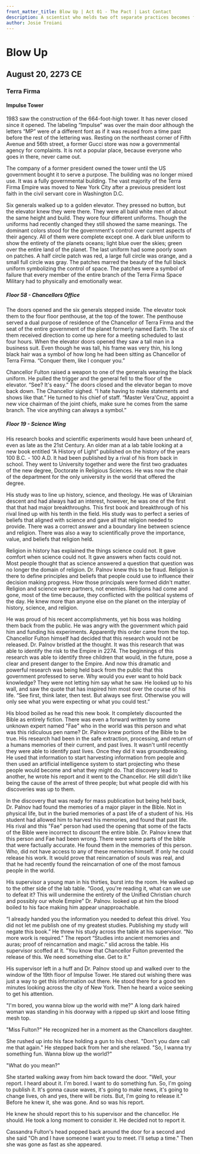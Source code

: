 ```yaml
---
front_matter_title: Blow Up | Act 01 - The Pact | Last Contact
description: A scientist who melds two oft separate practices becomes frustrated. Chancellor Fulton punishes his top generals. Cassandra Fulton, well, is Cassandra.
author: Josie Troiani
---
```

# Blow Up

## August 20, 2273 CE

### Terra Firma

#### Impulse Tower

1983 saw the construction of the 664-foot-high tower. It has never closed since it opened. The labeling “Impulse” was over the main door although the letters “MP” were of a different font as if it was reused from a time past before the rest of the lettering was. Resting on the northeast corner of Fifth Avenue and 56th street, a former Gucci store was now a governmental agency for complaints. It is not a popular place, because everyone who goes in there, never came out.

The company of a former president owned the tower until the US government bought it to serve a purpose. The building was no longer mixed use. It was a fully governmental building. The vast majority of the Terra Firma Empire was moved to New York City after a previous president lost faith in the civil servant core in Washington D.C.

Six generals walked up to a golden elevator. They pressed no button, but the elevator knew they were there. They were all bald white men of about the same height and build. They wore four different uniforms. Though the uniforms had recently changed they still showed the same meanings. The dominant colors stood for the government's control over current aspects of their agency. All of them were complete except one. A dark blue uniform to show the entirety of the planets oceans; light blue over the skies; green over the entire land of the planet. The last uniform had some poorly sown on patches. A half circle patch was red, a large full circle was orange, and a small full circle was gray. The patches marred the beauty of the full black uniform symbolizing the control of space. The patches were a symbol of failure that every member of the entire branch of the Terra Firma Space Military had to physically and emotionally wear.

##### Floor 58 - Chancellors Office

The doors opened and the six generals stepped inside. The elevator took them to the four floor penthouse, at the top of the tower. The penthouse served a dual purpose of residence of the Chancellor of Terra Firma and the seat of the entire government of the planet formerly named Earth. The six of them received direction to come up here for a meeting scheduled to last four hours. When the elevator doors opened they saw a tall man in a business suit. Even though he was tall, his frame was very thin, his long black hair was a symbol of how long he had been sitting as Chancellor of Terra Firma. “Conquer them, like I conquer you.”

Chancellor Fulton raised a weapon to one of the generals wearing the black uniform. He pulled the trigger and the general fell to the floor of the elevator. “See? It's easy.” The doors closed and the elevator began to move back down. The Chancellor sighed. “I hate having to make statements and shows like that.” He turned to his chief of staff. “Master Vera'Cruz, appoint a new vice chairman of the joint chiefs, make sure he comes from the same branch. The vice anything can always a symbol.”

##### Floor 19 - Science Wing

His research books and scientific experiments would have been unheard of, even as late as the 21st Century. An older man at a lab table looking at a new book entitled “A History of Light” published on the history of the years 100 B.C. - 100 A.D. It had been published by a rival of his from back in school. They went to University together and were the first two graduates of the new degree, Doctorate in Religious Sciences. He was now the chair of the department for the only university in the world that offered the degree.

His study was to line up history, science, and theology. He was of Ukrainian descent and had always had an interest, however, he was one of the first that that had major breakthroughs. This first book and breakthrough of his rival lined up with his tenth in the field. His study was to perfect a series of beliefs that aligned with science and gave all that religion needed to provide. There was a correct answer and a boundary line between science and religion. There was also a way to scientifically prove the importance, value, and beliefs that religion held.

Religion in history has explained the things science could not. It gave comfort when science could not. It gave answers when facts could not. Most people thought that as science answered a question that question was no longer the domain of religion. Dr. Palnov knew this to be fraud. Religion is there to define principles and beliefs that people could use to influence their decision making progress. How those principals were formed didn't matter. Religion and science were partners, not enemies. Religions had come and gone, most of the time because, they conflicted with the political systems of the day. He knew more than anyone else on the planet on the interplay of history, science, and religion.

He was proud of his recent accomplishments, yet his boss was holding them back from the public. He was angry with the government which paid him and funding his experiments. Apparently this order came from the top. Chancellor Fulton himself had decided that this research would not be released. Dr. Palnov bristled at the thought. It was this research that was able to identify the risk to the Empire in 2274. The beginnings of this research was able to identify three children that would, in the future, pose a clear and present danger to the Empire. And now this dramatic and powerful research was being held back from the public that this government professed to serve. Why would you ever want to hold back knowledge? They were not letting him say what he saw. He looked up to his wall, and saw the quote that has inspired him most over the course of his life. “See first, think later, then test. But always see first. Otherwise you will only see what you were expecting or what you could test.”

His blood boiled as he read this new book. It completely discounted the Bible as entirely fiction. There was even a forward written by some unknown expert named "Fae" who in the world was this person and what was this ridiculous pen name? Dr. Palnov knew portions of the Bible to be true. His research had been in the safe extraction, processing, and return of a humans memories of their current, and past lives. It wasn't until recently they were able to identify past lives. Once they did it was groundbreaking. He used that information to start harvesting information from people and then used an artificial intelligence system to start projecting who these people would become and what they might do. That discovery lead to another, he wrote his report and it went to the Chancellor. He still didn't like being the cause of the arrest of three people; but what people did with his discoveries was up to them.

In the discovery that was ready for mass publication but being held back, Dr. Palnov had found the memories of a major player in the Bible. Not in physical life, but in the buried memories of a past life of a student of his. His student had allowed him to harvest his memories, and found that past life. His rival and this "Fae" person had used the opening that some of the facts of the Bible were incorrect to discount the entire bible. Dr. Palnov knew that this person and Fae had been wrong. There were some parts of the bible that were factually accurate. He found them in the memories of this person. Who, did not have access to any of these memories himself. If only he could release his work. It would prove that reincarnation of souls was real, and that he had recently found the reincarnation of one of the most famous people in the world.

His supervisor a young man in his thirties, burst into the room. He walked up to the other side of the lab table. “Good, you're reading it, what can we use to defeat it? This will undermine the entirety of the Unified Christian church and possibly our whole Empire” Dr. Palnov. looked up at him the blood boiled to his face making him appear unapproachable.

“I already handed you the information you needed to defeat this drivel. You did not let me publish one of my greatest studies. Publishing my study will negate this book.” He threw his study across the table at his supervisor. “No more work is required.” The report “Studies into ancient memories and auras; proof of reincarnation and magic.” slid across the table. His supervisor scoffed at it. "You know that Chancellor Fulton prevented the release of this. We need something else. Get to it."

His supervisor left in a huff and Dr. Palnov stood up and walked over to the window of the 19th floor of Impulse Tower. He stared out wishing there was just a way to get this information out there. He stood there for a good ten minutes looking across the city of New York. Then he heard a voice seeking to get his attention.

"I'm bored, you wanna blow up the world with me?" A long dark haired woman was standing in his doorway with a ripped up skirt and loose fitting mesh top.

"Miss Fulton?" He recognized her in a moment as the Chancellors daughter.

She rushed up into his face holding a gun to his chest. "Don't you dare call me that again." He stepped back from her and she relaxed. "So, I wanna try something fun. Wanna blow up the world?"

"What do you mean?"

She started walking away from him back toward the door. "Well, your report. I heard about it. I'm bored. I want to do something fun. So, I'm going to publish it. It's gonna cause waves, it's going to make news, it's going to change lives, oh and yes, there will be riots. But, I'm going to release it." Before he knew it, she was gone. And so was his report.

He knew he should report this to his supervisor and the chancellor. He should. He took a long moment to consider it. He decided not to report it.

Cassandra Fulton's head popped back around the door for a second and she said "Oh and I have someone I want you to meet. I'll setup a time." Then she was gone as fast as she appeared.

